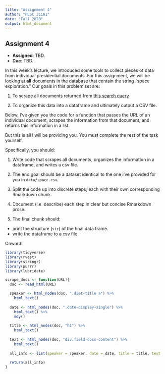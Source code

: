 ```yaml
---
title: "Assignment 4"
author: "PLSC 31101"
date: "Fall 2020"
output: html_document
---
```


## Assignment 4

- __Assigned__: TBD.
- __Due__: TBD.

In this week's lecture, we introduced some tools to collect pieces of data from individual presidential documents. For this assignment, we will be looking at __all__ documents in the database that contain the string "space exploration." Our goals in this problem set are:

1. To scrape all documents returned from [this search query](https://www.presidency.ucsb.edu/advanced-search?field-keywords=%22space+exploration%22&field-keywords2=&field-keywords3=&from%5Bdate%5D=&to%5Bdate%5D=&person2=&items_per_page=100)

2. To organize this data into a dataframe and ultimately output a CSV file.

Below, I've given you the code for a function that passes the URL of an individual document, scrapes the information from that document, and returns this information in a list.

But this is all I will be providing you. You must complete the rest of the task yourself.

Specifically, you should:

1. Write code that scrapes all documents, organizes the information in a dataframe, and writes a csv file.

2. The end goal should be a dataset identical to the one I've provided for you in `data/space.csv`.

3. Split the code up into discrete steps, each with their own corresponding Rmarkdown chunk.

4. Document (i.e. describe) each step in clear but concise Rmarkdown prose.

5. The final chunk should:
  * print the structure (`str`) of the final data frame.
  * write the dataframe to a csv file. 

Onward!

```r
library(tidyverse)
library(rvest)
library(stringr)
library(purrr)
library(lubridate)

scrape_docs <- function(URL){
  doc <- read_html(URL)

  speaker <- html_nodes(doc, ".diet-title a") %>% 
    html_text()
  
  date <- html_nodes(doc, ".date-display-single") %>%
    html_text() %>%
    mdy()
  
  title <- html_nodes(doc, "h1") %>%
    html_text()
  
  text <- html_nodes(doc, "div.field-docs-content") %>%
    html_text()
  
  all_info <- list(speaker = speaker, date = date, title = title, text = text)
  
  return(all_info)
}
```

